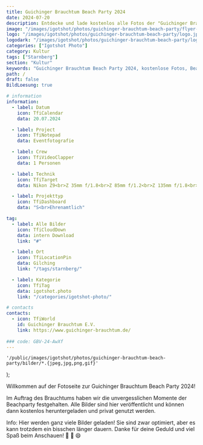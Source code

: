 ```yaml
---
title: Guichinger Brauchtum Beach Party 2024
date: 2024-07-20
description: Entdecke und lade kostenlos alle Fotos der "Guichinger Brauchtum Beach Party 2024" herunter.
image: "/images/igotshot/photos/guichinger-brauchtum-beach-party/flyer-beach-party.jpg"
logo: "/images/igotshot/photos/guichinger-brauchtum-beach-party/logo.jpg"
logodark: "/images/igotshot/photos/guichinger-brauchtum-beach-party/logo-dark.jpg"
categories: ["Igotshot Photo"]
category: Kultur
tags: ["Starnberg"]
section: "Kultur"
keywords: "Guichinger Brauchtum Beach Party 2024, kostenlose Fotos, Beachparty Bilder herunterladen, zeitgenössische Fotografie, Eventfotos"
path: /
draft: false
BildLoesung: true

# information
information:
  - label: Datum
    icon: TfiCalendar
    data: 20.07.2024

  - label: Project
    icon: TfiNotepad
    data: Eventfotografie

  - label: Crew
    icon: TfiVideoClapper
    data: 1 Personen

  - label: Technik
    icon: TfiTarget
    data: Nikon Z9<br>Z 35mm f/1.8<br>Z 85mm f/1.2<br>Z 135mm f/1.8<br>Profoto A10 mit Clic Color Effects

  - label: Projekttyp
    icon: TfiDashboard
    data: "S<br>Ehrenamtlich"

tag:
  - label: Alle Bilder
    icon: TfiCloudDown
    data: intern Download
    link: "#"

  - label: Ort
    icon: TfiLocationPin
    data: Gilching
    link: "/tags/starnberg/"

  - label: Kategorie
    icon: TfiTag
    data: igotshot.photo
    link: "/categories/igotshot-photo/"

# contacts
contacts:
  - icon: TfiWorld
    id: Guichinger Brauchtum E.V.
    link: https://www.guichinger-brauchtum.de/
    
### code: GBV-24-AwXf
---
```



    '/public/images/igotshot/photos/guichinger-brauchtum-beach-party/bilder/*.{jpeg,jpg,png,gif}'
);



Willkommen auf der Fotoseite zur Guichinger Brauchtum Beach Party 2024! 

Im Auftrag des Brauchtums haben wir die unvergesslichen Momente der Beachparty festgehalten. Alle Bilder sind hier veröffentlicht und können dann kostenlos heruntergeladen und privat genutzt werden.

<div class="py-4 px-4 bg-igot/10 rounded border border-igot">
 Info: Hier werden ganz viele Bilder geladen! Sie sind zwar optimiert, aber es kann trotzdem ein bisschen länger dauern. Danke für deine Geduld und viel Spaß beim Anschauen! 🌟 📸 😄
 </div>

<div class="py-8">
  <MasonaryImages client:load images={images} mobile={2} desktop={3} large={4} />
</div>